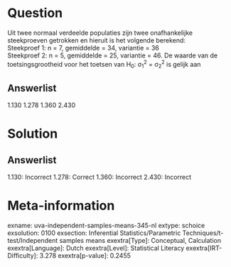 Question
========

Uit twee normaal verdeelde populaties zijn twee onafhankelijke
steekproeven getrokken en hieruit is het volgende berekend:\
Steekproef 1: n = 7, gemiddelde = 34, variantie = 36\
Steekproef 2: n = 5, gemiddelde = 25, variantie = 46. De waarde van de
toetsingsgrootheid voor het toetsen van H~0~: σ~1~^2^ = σ~2~^2^ is
gelijk aan

Answerlist
----------

1.130
1.278
1.360
2.430

Solution
========

Answerlist
----------

1.130: Incorrect
1.278: Correct
1.360: Incorrect
2.430: Incorrect

Meta-information
================
exname: uva-independent-samples-means-345-nl
extype: schoice
exsolution: 0100
exsection: Inferential Statistics/Parametric Techniques/t-test/Independent samples means
exextra[Type]: Conceptual, Calculation
exextra[Language]: Dutch
exextra[Level]: Statistical Literacy
exextra[IRT-Difficulty]: 3.278
exextra[p-value]: 0.2455
